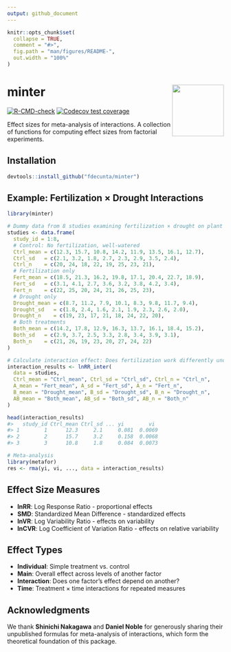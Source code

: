```yaml
---
output: github_document
---
```


<!-- README.md is generated from README.Rmd. Please edit that file -->

```r
knitr::opts_chunk$set(
  collapse = TRUE,
  comment = "#>",
  fig.path = "man/figures/README-",
  out.width = "100%"
)
```

# minter <img src="man/figures/minter_logo.png" align="right" width="120"/>

<!-- badges: start -->

[![R-CMD-check](https://github.com/fdecunta/minter/actions/workflows/R-CMD-check.yaml/badge.svg)](https://github.com/fdecunta/minter/actions/workflows/R-CMD-check.yaml) [![Codecov test coverage](https://codecov.io/gh/fdecunta/minter/graph/badge.svg)](https://app.codecov.io/gh/fdecunta/minter)

<!-- badges: end -->

Effect sizes for meta-analysis of interactions. A collection of functions for computing effect sizes from factorial experiments.

## Installation

```r
devtools::install_github("fdecunta/minter")
```

## Example: Fertilization × Drought Interactions

```r
library(minter)

# Dummy data from 8 studies examining fertilization × drought on plant biomass
studies <- data.frame(
  study_id = 1:8,
  # Control: No fertilization, well-watered
  Ctrl_mean = c(12.3, 15.7, 10.8, 14.2, 11.9, 13.5, 16.1, 12.7),
  Ctrl_sd   = c(2.1, 3.2, 1.8, 2.7, 2.3, 2.9, 3.5, 2.4),
  Ctrl_n    = c(20, 24, 18, 22, 19, 25, 23, 21),
  # Fertilization only
  Fert_mean = c(18.5, 21.3, 16.2, 19.8, 17.1, 20.4, 22.7, 18.9),
  Fert_sd   = c(3.1, 4.1, 2.7, 3.6, 3.2, 3.8, 4.2, 3.4),
  Fert_n    = c(22, 25, 20, 24, 21, 26, 25, 23),
  # Drought only  
  Drought_mean = c(8.7, 11.2, 7.9, 10.1, 8.3, 9.8, 11.7, 9.4),
  Drought_sd   = c(1.8, 2.4, 1.6, 2.1, 1.9, 2.3, 2.6, 2.0),
  Drought_n    = c(19, 23, 17, 21, 18, 24, 22, 20),
  # Both treatments
  Both_mean = c(14.2, 17.8, 12.9, 16.3, 13.7, 16.1, 18.4, 15.2),
  Both_sd   = c(2.9, 3.7, 2.5, 3.3, 2.8, 3.4, 3.9, 3.1),
  Both_n    = c(21, 26, 19, 23, 20, 27, 24, 22)
)

# Calculate interaction effect: Does fertilization work differently under drought?
interaction_results <- lnRR_inter(
  data = studies,
  Ctrl_mean = "Ctrl_mean", Ctrl_sd = "Ctrl_sd", Ctrl_n = "Ctrl_n",
  A_mean = "Fert_mean", A_sd = "Fert_sd", A_n = "Fert_n", 
  B_mean = "Drought_mean", B_sd = "Drought_sd", B_n = "Drought_n",
  AB_mean = "Both_mean", AB_sd = "Both_sd", AB_n = "Both_n"
)

head(interaction_results)
#>   study_id Ctrl_mean Ctrl_sd ... yi        vi
#> 1        1      12.3     2.1     0.081  0.0069
#> 2        2      15.7     3.2     0.158  0.0068
#> 3        3      10.8     1.8     0.084  0.0073

# Meta-analysis
library(metafor)
res <- rma(yi, vi, ..., data = interaction_results)
```

## Effect Size Measures

-   **lnRR**: Log Response Ratio - proportional effects
-   **SMD**: Standardized Mean Difference - standardized effects\
-   **lnVR**: Log Variability Ratio - effects on variability
-   **lnCVR**: Log Coefficient of Variation Ratio - effects on relative variability

## Effect Types

-   **Individual**: Simple treatment vs. control
-   **Main**: Overall effect across levels of another factor
-   **Interaction**: Does one factor's effect depend on another?
-   **Time**: Treatment × time interactions for repeated measures

## Acknowledgments

We thank **Shinichi Nakagawa** and **Daniel Noble** for generously sharing their unpublished formulas for meta-analysis of interactions, which form the theoretical foundation of this package.
